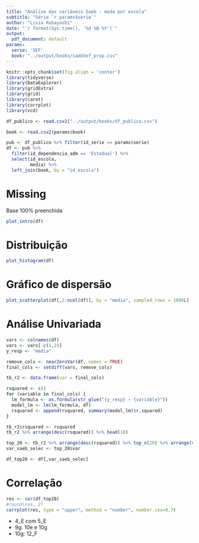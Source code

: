 ```yaml
---
title: "Análise das variáveis Saeb - moda por escola"
subtitle: "Série `r params$serie`"
author: "Livia Kobayashi"
date: "`r format(Sys.time(), '%d %B %Y')`"
output: 
  pdf_document: default
params: 
  serie: '5EF'
  book: "../output/books/saeb5ef_prop.csv"  
---
```


```r
knitr::opts_chunk$set(fig.align = 'center')
library(tidyverse)
library(DataExplorer)
library(gridExtra)
library(grid)
library(caret)
library(corrplot)
library(vcd)
```

```r

df_publico <- read.csv2("../output/books/df_publico.csv")

book <- read.csv2(params$book)
```


```r

pub <- df_publico %>% filter(id_serie == params$serie)
df <- pub %>% 
  filter(id_dependencia_adm == 'Estadual') %>% 
  select(id_escola,
         media) %>% 
  left_join(book, by = "id_escola")


```
# Missing
Base 100% preenchida
```r
plot_intro(df)

```

# Distribuição

```r
plot_histogram(df)
```
# Gráfico de dispersão
```r
plot_scatterplot(df[,2:ncol(df)], by = "media", sampled_rows = 1000L)
```
# Análise Univariada
```r
vars <- colnames(df)
vars <- vars[-c(1,2)]
y_resp <- "media"

remove_cols <- nearZeroVar(df, names = TRUE)
final_cols <- setdiff(vars, remove_cols)

tb_r2 <- data.frame(var = final_cols)

rsquared <- c()
for (variable in final_cols) {
  lm_formula <- as.formula(str_glue("{y_resp} ~ {variable}"))
  model_lm <- lm(lm_formula, df)
  rsquared <- append(rsquared, summary(model_lm)$r.squared)
}

tb_r2$rsquared <- rsquared
tb_r2 %>% arrange(desc(rsquared)) %>% head(10)

```
```r
top_20 <- tb_r2 %>% arrange(desc(rsquared)) %>% top_n(20) %>% arrange(var)
var_saeb_selec <- top_20$var
```
```r
df_top20 <- df[,var_saeb_selec]
```

# Correlação
```r
res <- cor(df_top20)
#round(res, 2)
corrplot(res, type = "upper", method = "number", number.cex=0.7)

```
* 4_E com 5_E
* 9g:  10e e 10g
* 10g: 12_F